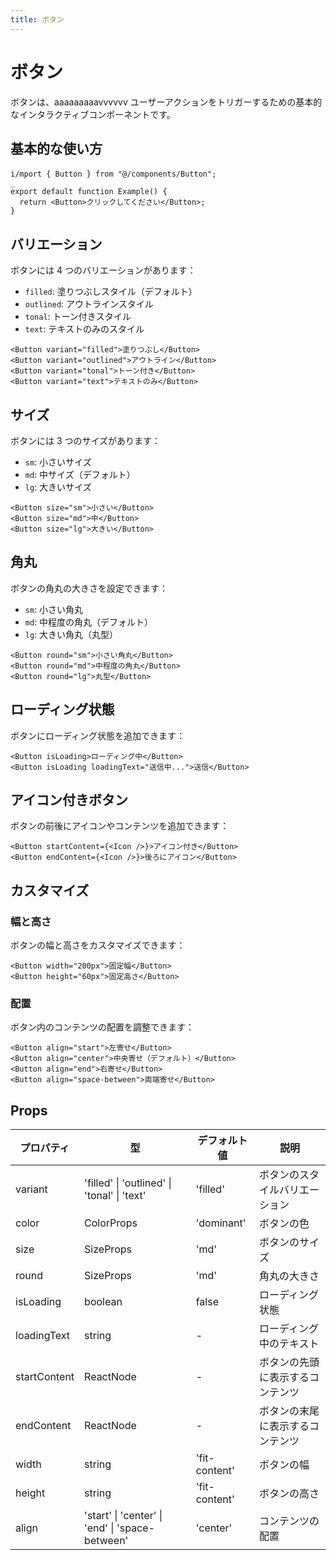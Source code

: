 ```yaml
---
title: ボタン
---
```


# ボタン

ボタンは、aaaaaaaaavvvvvv ユーザーアクションをトリガーするための基本的なインタラクティブコンポーネントです。

## 基本的な使い方

```tsx
i/mport { Button } from "@/components/Button";　
_
export default function Example() {
  return <Button>クリックしてください</Button>;
}
```

## バリエーション

ボタンには 4 つのバリエーションがあります：

- `filled`: 塗りつぶしスタイル（デフォルト）
- `outlined`: アウトラインスタイル
- `tonal`: トーン付きスタイル
- `text`: テキストのみのスタイル

```tsx
<Button variant="filled">塗りつぶし</Button>
<Button variant="outlined">アウトライン</Button>
<Button variant="tonal">トーン付き</Button>
<Button variant="text">テキストのみ</Button>
```

## サイズ

ボタンには 3 つのサイズがあります：

- `sm`: 小さいサイズ
- `md`: 中サイズ（デフォルト）
- `lg`: 大きいサイズ

```tsx
<Button size="sm">小さい</Button>
<Button size="md">中</Button>
<Button size="lg">大きい</Button>
```

## 角丸

ボタンの角丸の大きさを設定できます：

- `sm`: 小さい角丸
- `md`: 中程度の角丸（デフォルト）
- `lg`: 大きい角丸（丸型）

```tsx
<Button round="sm">小さい角丸</Button>
<Button round="md">中程度の角丸</Button>
<Button round="lg">丸型</Button>
```

## ローディング状態

ボタンにローディング状態を追加できます：

```tsx
<Button isLoading>ローディング中</Button>
<Button isLoading loadingText="送信中...">送信</Button>
```

## アイコン付きボタン

ボタンの前後にアイコンやコンテンツを追加できます：

```tsx
<Button startContent={<Icon />}>アイコン付き</Button>
<Button endContent={<Icon />}>後ろにアイコン</Button>
```

## カスタマイズ

### 幅と高さ

ボタンの幅と高さをカスタマイズできます：

```tsx
<Button width="200px">固定幅</Button>
<Button height="60px">固定高さ</Button>
```

### 配置

ボタン内のコンテンツの配置を調整できます：

```tsx
<Button align="start">左寄せ</Button>
<Button align="center">中央寄せ（デフォルト）</Button>
<Button align="end">右寄せ</Button>
<Button align="space-between">両端寄せ</Button>
```

## Props

| プロパティ   | 型                                              | デフォルト値  | 説明                             |
| ------------ | ----------------------------------------------- | ------------- | -------------------------------- |
| variant      | 'filled' \| 'outlined' \| 'tonal' \| 'text'     | 'filled'      | ボタンのスタイルバリエーション   |
| color        | ColorProps                                      | 'dominant'    | ボタンの色                       |
| size         | SizeProps                                       | 'md'          | ボタンのサイズ                   |
| round        | SizeProps                                       | 'md'          | 角丸の大きさ                     |
| isLoading    | boolean                                         | false         | ローディング状態                 |
| loadingText  | string                                          | -             | ローディング中のテキスト         |
| startContent | ReactNode                                       | -             | ボタンの先頭に表示するコンテンツ |
| endContent   | ReactNode                                       | -             | ボタンの末尾に表示するコンテンツ |
| width        | string                                          | 'fit-content' | ボタンの幅                       |
| height       | string                                          | 'fit-content' | ボタンの高さ                     |
| align        | 'start' \| 'center' \| 'end' \| 'space-between' | 'center'      | コンテンツの配置                 |
